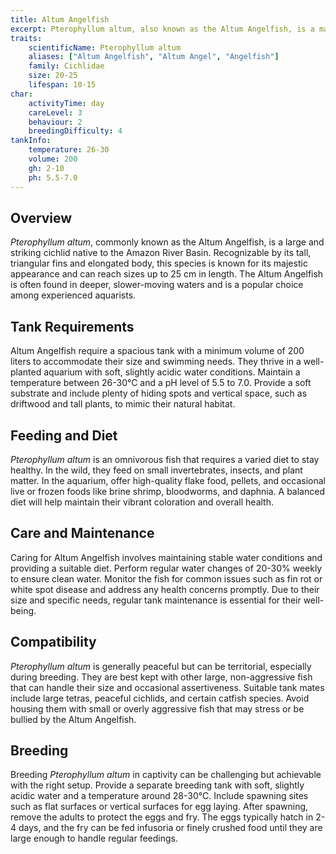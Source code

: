 ```yaml
---
title: Altum Angelfish
excerpt: Pterophyllum altum, also known as the Altum Angelfish, is a majestic cichlid with tall, elongated fins and a striking appearance, suitable for large aquariums.
traits:
    scientificName: Pterophyllum altum
    aliases: ["Altum Angelfish", "Altum Angel", "Angelfish"]
    family: Cichlidae
    size: 20-25
    lifespan: 10-15
char:
    activityTime: day
    careLevel: 3
    behaviour: 2
    breedingDifficulty: 4
tankInfo:
    temperature: 26-30
    volume: 200
    gh: 2-10
    ph: 5.5-7.0
---
```


## Overview
*Pterophyllum altum*, commonly known as the Altum Angelfish, is a large and striking cichlid native to the Amazon River Basin. Recognizable by its tall, triangular fins and elongated body, this species is known for its majestic appearance and can reach sizes up to 25 cm in length. The Altum Angelfish is often found in deeper, slower-moving waters and is a popular choice among experienced aquarists.

## Tank Requirements
Altum Angelfish require a spacious tank with a minimum volume of 200 liters to accommodate their size and swimming needs. They thrive in a well-planted aquarium with soft, slightly acidic water conditions. Maintain a temperature between 26-30°C and a pH level of 5.5 to 7.0. Provide a soft substrate and include plenty of hiding spots and vertical space, such as driftwood and tall plants, to mimic their natural habitat.

## Feeding and Diet
*Pterophyllum altum* is an omnivorous fish that requires a varied diet to stay healthy. In the wild, they feed on small invertebrates, insects, and plant matter. In the aquarium, offer high-quality flake food, pellets, and occasional live or frozen foods like brine shrimp, bloodworms, and daphnia. A balanced diet will help maintain their vibrant coloration and overall health.

## Care and Maintenance
Caring for Altum Angelfish involves maintaining stable water conditions and providing a suitable diet. Perform regular water changes of 20-30% weekly to ensure clean water. Monitor the fish for common issues such as fin rot or white spot disease and address any health concerns promptly. Due to their size and specific needs, regular tank maintenance is essential for their well-being.

## Compatibility
*Pterophyllum altum* is generally peaceful but can be territorial, especially during breeding. They are best kept with other large, non-aggressive fish that can handle their size and occasional assertiveness. Suitable tank mates include large tetras, peaceful cichlids, and certain catfish species. Avoid housing them with small or overly aggressive fish that may stress or be bullied by the Altum Angelfish.

## Breeding
Breeding *Pterophyllum altum* in captivity can be challenging but achievable with the right setup. Provide a separate breeding tank with soft, slightly acidic water and a temperature around 28-30°C. Include spawning sites such as flat surfaces or vertical surfaces for egg laying. After spawning, remove the adults to protect the eggs and fry. The eggs typically hatch in 2-4 days, and the fry can be fed infusoria or finely crushed food until they are large enough to handle regular feedings.
